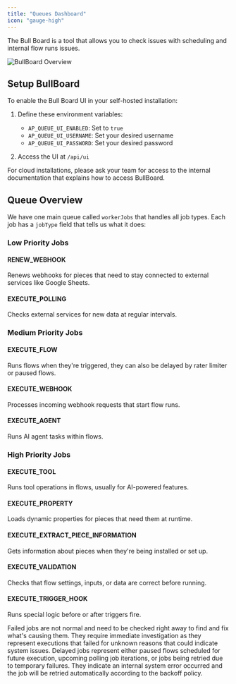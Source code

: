 ```yaml
---
title: "Queues Dashboard"
icon: "gauge-high"
---
```


The Bull Board is a tool that allows you to check issues with scheduling and internal flow runs issues.

![BullBoard Overview](https://raw.githubusercontent.com/felixmosh/bull-board/master/screenshots/overview.png)

## Setup BullBoard

To enable the Bull Board UI in your self-hosted installation:

1. Define these environment variables:
   - `AP_QUEUE_UI_ENABLED`: Set to `true`
   - `AP_QUEUE_UI_USERNAME`: Set your desired username
   - `AP_QUEUE_UI_PASSWORD`: Set your desired password

2. Access the UI at `/api/ui`


<Tip>
For cloud installations, please ask your team for access to the internal documentation that explains how to access BullBoard.
</Tip>

## Queue Overview

We have one main queue called `workerJobs` that handles all job types. Each job has a `jobType` field that tells us what it does:

### Low Priority Jobs

#### RENEW_WEBHOOK
Renews webhooks for pieces that need to stay connected to external services like Google Sheets.

#### EXECUTE_POLLING
Checks external services for new data at regular intervals.

### Medium Priority Jobs

#### EXECUTE_FLOW
Runs flows when they're triggered, they can also be delayed by rater limiter or paused flows.

#### EXECUTE_WEBHOOK
Processes incoming webhook requests that start flow runs.

#### EXECUTE_AGENT
Runs AI agent tasks within flows.

### High Priority Jobs

#### EXECUTE_TOOL
Runs tool operations in flows, usually for AI-powered features.

#### EXECUTE_PROPERTY
Loads dynamic properties for pieces that need them at runtime.

#### EXECUTE_EXTRACT_PIECE_INFORMATION
Gets information about pieces when they're being installed or set up.

#### EXECUTE_VALIDATION
Checks that flow settings, inputs, or data are correct before running.

#### EXECUTE_TRIGGER_HOOK
Runs special logic before or after triggers fire.


<Info>
Failed jobs are not normal and need to be checked right away to find and fix what's causing them. 
They require immediate investigation as they represent executions that failed for unknown reasons that could indicate system issues.
</Info>

<Tip>
Delayed jobs represent either paused flows scheduled for future execution, upcoming polling job iterations, or jobs being retried due to temporary failures. They indicate an internal system error occurred and the job will be retried automatically according to the backoff policy.
</Tip>
